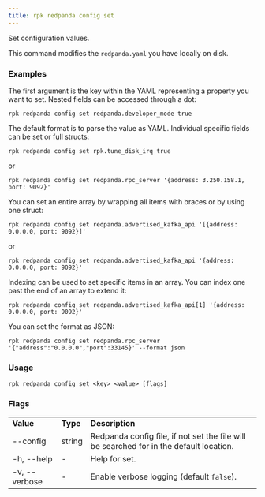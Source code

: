 ```yaml
---
title: rpk redpanda config set
---
```


<head>
  <meta name="title" content="rpk redpanda config set | Redpanda Docs" />
  <meta name="description" content="rpk redpanda config set" />
</head>

Set configuration values.

This command modifies the `redpanda.yaml` you have locally on disk.

### Examples

The first argument is the key within the YAML representing a property you
want to set. Nested fields can be accessed through a dot:

```
rpk redpanda config set redpanda.developer_mode true
```

The default format is to parse the value as YAML. Individual specific fields
can be set or full structs:

```
rpk redpanda config set rpk.tune_disk_irq true
```
or

```
rpk redpanda config set redpanda.rpc_server '{address: 3.250.158.1, port: 9092}'
```

You can set an entire array by wrapping all items with braces or by using one struct:

```
rpk redpanda config set redpanda.advertised_kafka_api '[{address: 0.0.0.0, port: 9092}]'
```

or

```
rpk redpanda config set redpanda.advertised_kafka_api '{address: 0.0.0.0, port: 9092}'
```

Indexing can be used to set specific items in an array. You can index one past
the end of an array to extend it:

```
rpk redpanda config set redpanda.advertised_kafka_api[1] '{address: 0.0.0.0, port: 9092}'
```

You can set the format as JSON: 

```
rpk redpanda config set redpanda.rpc_server '{"address":"0.0.0.0","port":33145}' --format json
```

### Usage

```
rpk redpanda config set <key> <value> [flags]
```

### Flags

<table>
  <tbody>
    <tr>
      <td>
        <strong> Value</strong>
      </td>
      <td>
        <strong> Type</strong>
      </td>
      <td>
        <strong> Description</strong>
      </td>
    </tr>
    <tr>
      <td>--config</td>
      <td>string</td>
      <td>
        Redpanda config file, if not set the file will be searched for in the
        default location.
      </td>
    </tr>
    <tr>
      <td>-h, --help</td>
      <td>-</td>
      <td> Help for set.</td>
    </tr>
    <tr>
      <td>-v, --verbose</td>
      <td>-</td>
      <td>
        Enable verbose logging (default <code>false</code>).
      </td>
    </tr>
  </tbody>
</table>
